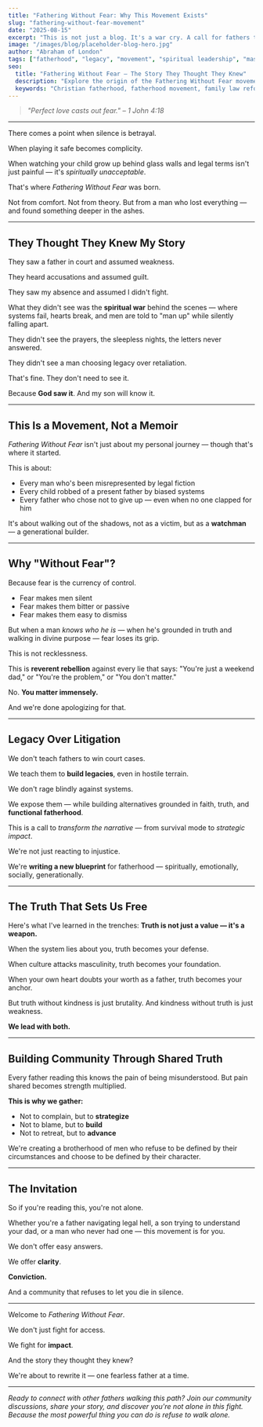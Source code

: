 ```yaml
---
title: "Fathering Without Fear: Why This Movement Exists"
slug: "fathering-without-fear-movement"
date: "2025-08-15"
excerpt: "This is not just a blog. It's a war cry. A call for fathers to rise—rooted in truth, forged in pain, and anchored in legacy. Here's why Fathering Without Fear must exist."
image: "/images/blog/placeholder-blog-hero.jpg"
author: "Abraham of London"
tags: ["fatherhood", "legacy", "movement", "spiritual leadership", "masculinity"]
seo:
  title: "Fathering Without Fear – The Story They Thought They Knew"
  description: "Explore the origin of the Fathering Without Fear movement—born out of injustice, rebuilt on purpose, and rooted in unshakable spiritual conviction. This is where legacy begins."
  keywords: "Christian fatherhood, fatherhood movement, family law reform, legacy building, Abraham of London"
---
```


> *"Perfect love casts out fear." – 1 John 4:18*

---

There comes a point when silence is betrayal.

When playing it safe becomes complicity.

When watching your child grow up behind glass walls and legal terms isn't just painful — it's *spiritually unacceptable*.

That's where *Fathering Without Fear* was born.

Not from comfort. Not from theory. But from a man who lost everything — and found something deeper in the ashes.

---

## They Thought They Knew My Story

They saw a father in court and assumed weakness.

They heard accusations and assumed guilt.

They saw my absence and assumed I didn't fight.

What they didn't see was the **spiritual war** behind the scenes — where systems fail, hearts break, and men are told to "man up" while silently falling apart.

They didn't see the prayers, the sleepless nights, the letters never answered.

They didn't see a man choosing legacy over retaliation.

That's fine. They don't need to see it.

Because **God saw it**. And my son will know it.

---

## This Is a Movement, Not a Memoir

*Fathering Without Fear* isn't just about my personal journey — though that's where it started.

This is about:
- Every man who's been misrepresented by legal fiction
- Every child robbed of a present father by biased systems
- Every father who chose not to give up — even when no one clapped for him

It's about walking out of the shadows, not as a victim, but as a **watchman** — a generational builder.

---

## Why "Without Fear"?

Because fear is the currency of control.

- Fear makes men silent
- Fear makes them bitter or passive
- Fear makes them easy to dismiss

But when a man *knows who he is* — when he's grounded in truth and walking in divine purpose — fear loses its grip.

This is not recklessness.

This is **reverent rebellion** against every lie that says: "You're just a weekend dad," or "You're the problem," or "You don't matter."

No. **You matter immensely.**

And we're done apologizing for that.

---

## Legacy Over Litigation

We don't teach fathers to win court cases.

We teach them to **build legacies**, even in hostile terrain.

We don't rage blindly against systems.

We expose them — while building alternatives grounded in faith, truth, and **functional fatherhood**.

This is a call to *transform the narrative* — from survival mode to *strategic impact*.

We're not just reacting to injustice.

We're **writing a new blueprint** for fatherhood — spiritually, emotionally, socially, generationally.

---

## The Truth That Sets Us Free

Here's what I've learned in the trenches: **Truth is not just a value — it's a weapon.**

When the system lies about you, truth becomes your defense.

When culture attacks masculinity, truth becomes your foundation.

When your own heart doubts your worth as a father, truth becomes your anchor.

But truth without kindness is just brutality. And kindness without truth is just weakness.

**We lead with both.**

---

## Building Community Through Shared Truth

Every father reading this knows the pain of being misunderstood. But pain shared becomes strength multiplied.

**This is why we gather:**
- Not to complain, but to **strategize**
- Not to blame, but to **build**
- Not to retreat, but to **advance**

We're creating a brotherhood of men who refuse to be defined by their circumstances and choose to be defined by their character.

---

## The Invitation

So if you're reading this, you're not alone.

Whether you're a father navigating legal hell, a son trying to understand your dad, or a man who never had one — this movement is for you.

We don't offer easy answers.

We offer **clarity**.

**Conviction.**

And a community that refuses to let you die in silence.

---

Welcome to *Fathering Without Fear*.

We don't just fight for access.

We fight for **impact**.

And the story they thought they knew?

We're about to rewrite it — one fearless father at a time.

---

*Ready to connect with other fathers walking this path? Join our community discussions, share your story, and discover you're not alone in this fight. Because the most powerful thing you can do is refuse to walk alone.*